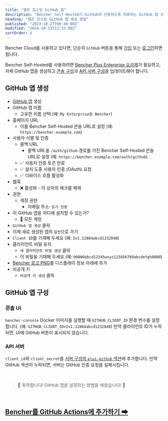 ```yaml
---
title: "셀프 호스팅 GitHub 앱"
description: "Bencher Self-Hosted가 GitHub과 인증하도록 허용하는 GitHub 앱 생성"
heading: "셀프 호스팅 GitHub 앱 생성 방법"
published: "2023-10-27T08:40:00Z"
modified: "2024-10-13T12:33:00Z"
sortOrder: 8
---
```


Bencher Cloud를 사용하고 있다면, 단순히 `GitHub` 버튼을 통해 [가입](/auth/signup) 또는 [로그인](/auth/login)하면 됩니다.

Bencher Self-Hosted를 사용하려면 [Bencher Plus Enterprise 요금제][bencher plus enterprise]가 필요하고, 자체 GitHub 앱을 생성하고 [콘솔 구성][console config]과 [API 서버 구성][server config]을 업데이트해야 합니다.

[bencher plus enterprise]: /pricing/?level=enterprise
[console config]: /ko/docs/reference/console-config/
[server config]: /ko/docs/reference/server-config/

## GitHub 앱 생성

- [GitHub 앱](https://docs.github.com/ko/apps/creating-github-apps/registering-a-github-app/registering-a-github-app#registering-a-github-app) 생성
- GitHub 앱 이름
  - 고유한 이름 선택 (예: `My Enterprise용 Bencher`)
- 홈페이지 URL
  - 이를 Bencher Self-Hosted 콘솔 URL로 설정 (예: `https://bencher.example.com`)
- 사용자 식별 및 인증
  - 콜백 URL
    - 콜백 URL을 `/auth/github` 경로를 가진 Bencher Self-Hosted 콘솔 URL로 설정 (예: `https://bencher.example.com/auth/github`)
  - ✅ 사용자 인증 토큰 만료
  - ✅ 설치 도중 사용자 인증 (OAuth) 요청
  - ✅ 디바이스 흐름 활성화
- 웹훅
  - ❌ 활성화 - 이 상자의 체크를 해제
- 권한
  - 계정 권한
    - 이메일 주소: `읽기 전용`
- 이 GitHub 앱을 어디에 설치할 수 있는가?
  - 🔘 모든 계정
- `GitHub 앱 생성` 클릭
- 이제 새로 생성된 앱의 `일반`으로 가기
- `Client ID`를 기재해 두세요 (예: `Iv1.12864abcd1232048`)
- 클라이언트 비밀 유지
  - `새 클라이언트 비밀 생성` 클릭
  - 이 비밀을 기재해 두세요 (예: `00000abcd12345wxyz123456789abcdefgh0000`)
- [Bencher 로고 PNG](/ko/brand/)를 디스플레이 정보 아래에 추가
- 비공개 키
  - `비공개 키 생성` 클릭

## GitHub 앱 구성

### 콘솔 UI
`bencher-console` Docker 이미지를 실행할 때 `GITHUB_CLIENT_ID` 환경 변수를 설정합니다. (예: `GITHUB_CLIENT_ID=Iv1.12864abcd1232048`) 만약 클라이언트 ID가 누락되면, UI에 GitHub 버튼이 표시되지 않습니다.

### API 서버
`client_id`와 `client_secret`를 [서버 구성의 `plus.github` 섹션](/ko/docs/reference/server-config/#plusgithub)에 추가합니다. 만약 GitHub 섹션이 누락되면, 서버는 GitHub 인증 요청을 실패시킵니다.

<br/>

> 🐰 축하합니다! GitHub 앱을 설정하는 방법을 배웠습니다! 🎉

<br/>

<h2><a href="/ko/docs/how-to/github-actions/">Bencher를 GitHub Actions에 추가하기 ➡</a></h2>